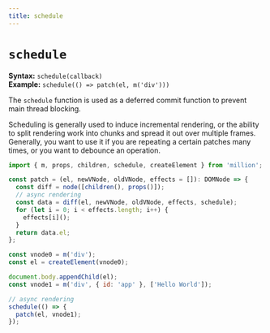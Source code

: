 ```yaml
---
title: schedule
---
```


# `schedule`

**Syntax:** `schedule(callback)`\
**Example:** `schedule(() => patch(el, m('div')))`

The `schedule` function is used as a deferred commit function to prevent main thread blocking.

Scheduling is generally used to induce incremental rendering, or the ability to split rendering work into chunks and spread it out over multiple frames. Generally, you want to use it if you are repeating a certain patches many times, or you want to debounce an operation.

```js
import { m, props, children, schedule, createElement } from 'million';

const patch = (el, newVNode, oldVNode, effects = []): DOMNode => {
  const diff = node([children(), props()]);
  // async rendering
  const data = diff(el, newVNode, oldVNode, effects, schedule);
  for (let i = 0; i < effects.length; i++) {
    effects[i]();
  }
  return data.el;
};

const vnode0 = m('div');
const el = createElement(vnode0);

document.body.appendChild(el);
const vnode1 = m('div', { id: 'app' }, ['Hello World']);

// async rendering
schedule(() => {
  patch(el, vnode1);
});
```
